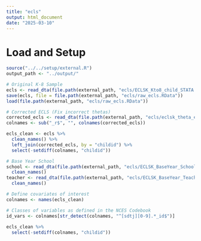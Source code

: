 ```yaml
---
title: "ecls"
output: html_document
date: "2025-03-10"
---
```


# Load and Setup 
```r
source("../../setup/external.R")
output_path <- "../output/" 

# Original K-8 Sample 
ecls <- read_dta(file.path(external_path, "ecls/ECLSK_Kto8_child_STATA.dta"))
save(ecls, file = file.path(external_path, "ecls/raw_ecls.RData"))
load(file.path(external_path, "ecls/raw_ecls.RData"))

# Corrected ECLS (Fix incorrect thetas)
corrected_ecls <- read_dta(file.path(external_path, "ecls/eclsk_theta_errata.dta"))
colnames <- sub("_r$", "", colnames(corrected_ecls))

ecls_clean <- ecls %>%
  clean_names() %>%
  left_join(corrected_ecls, by = "childid") %>%
  select(-setdiff(colnames, "childid"))

# Base Year School 
school <- read_dta(file.path(external_path, "ecls/ECLSK_BaseYear_School_STATA.dta")) %>%
  clean_names()
teacher <- read_dta(file.path(external_path, "ecls/ECLSK_BaseYear_Teacher_STATA.dta")) %>%
  clean_names()
```


```r
# Define covariates of interest 
colnames <- names(ecls_clean)

# Classes of variables as defined in the NCES Codebook 
id_vars <- colnames[str_detect(colnames, "^[sdtj][0-9].*_id$")]
  
ecls_clean %>%
  select(-setdiff(colnames, "childid"))


```


